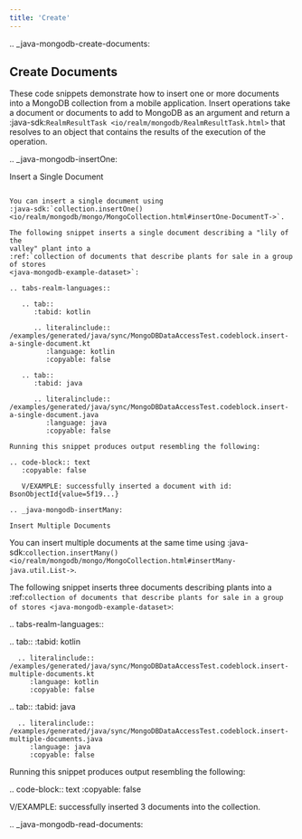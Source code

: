 ```yaml
---
title: 'Create'
---
```



.. _java-mongodb-create-documents:

Create Documents
----------------

These code snippets demonstrate how to insert one or more
documents into a MongoDB collection from a mobile application. Insert
operations take a document or documents to add to MongoDB as an argument
and return a :java-sdk:`RealmResultTask
<io/realm/mongodb/RealmResultTask.html>` that resolves to an object that
contains the results of the execution of the operation.

.. _java-mongodb-insertOne:

Insert a Single Document
~~~~~~~~~~~~~~~~~~~~~~~~

You can insert a single document using
:java-sdk:`collection.insertOne()
<io/realm/mongodb/mongo/MongoCollection.html#insertOne-DocumentT->`.

The following snippet inserts a single document describing a "lily of the
valley" plant into a
:ref:`collection of documents that describe plants for sale in a group of stores
<java-mongodb-example-dataset>`:

.. tabs-realm-languages::

   .. tab::
      :tabid: kotlin

      .. literalinclude:: /examples/generated/java/sync/MongoDBDataAccessTest.codeblock.insert-a-single-document.kt
         :language: kotlin
         :copyable: false

   .. tab::
      :tabid: java

      .. literalinclude:: /examples/generated/java/sync/MongoDBDataAccessTest.codeblock.insert-a-single-document.java
         :language: java
         :copyable: false

Running this snippet produces output resembling the following:

.. code-block:: text
   :copyable: false

   V/EXAMPLE: successfully inserted a document with id: BsonObjectId{value=5f19...}

.. _java-mongodb-insertMany:

Insert Multiple Documents
~~~~~~~~~~~~~~~~~~~~~~~~~

You can insert multiple documents at the same time using
:java-sdk:`collection.insertMany()
<io/realm/mongodb/mongo/MongoCollection.html#insertMany-java.util.List->`.

The following snippet inserts three documents describing plants into a
:ref:`collection of documents that describe plants for sale in a group of stores
<java-mongodb-example-dataset>`:

.. tabs-realm-languages::

   .. tab::
      :tabid: kotlin

      .. literalinclude:: /examples/generated/java/sync/MongoDBDataAccessTest.codeblock.insert-multiple-documents.kt
         :language: kotlin
         :copyable: false

   .. tab::
      :tabid: java

      .. literalinclude:: /examples/generated/java/sync/MongoDBDataAccessTest.codeblock.insert-multiple-documents.java
         :language: java
         :copyable: false

Running this snippet produces output resembling the following:

.. code-block:: text
   :copyable: false

   V/EXAMPLE: successfully inserted 3 documents into the collection.

.. _java-mongodb-read-documents:
